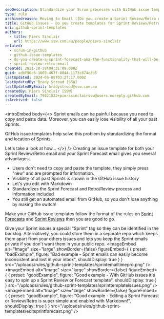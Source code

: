 ```yaml
---
seoDescription: Standardize your Scrum processes with GitHub issue templates for Sprint Reviews/Retros and Forecasts, streamlining data entry and preserving visibility.
type: rule
archivedreason: Moving to Email ([Do you create a Sprint Review/Retro email?](/rules/sprint-review-retro-email/)) due to GitHub Issues' shortcomings, cluttered backlogs, necessity for private repos in public projects, and limitations in scope management.
title: GitHub Issues - Do you create templates for Sprint Reviews/Retros/Forecasts?
uri: github-sprint-templates
authors:
  - title: Piers Sinclair
    url: https://www.ssw.com.au/people/piers-sinclair
related:
  - scrum-in-github
  - github-issue-templates
  - do-you-create-a-sprint-forecast-aka-the-functionality-that-will-be-developed-during-the-sprint
  - sprint-review-retro-email
created: 2021-10-28T04:31:09.000Z
guid: adbf96c6-1609-467f-8044-1173c874c3b5
lastUpdated: 2024-06-08T03:27:17.000Z
lastUpdatedBy: Brady Stroud [SSW]
lastUpdatedByEmail: bradystroud@ssw.com.au
createdBy: Piers Sinclair [SSW]
createdByEmail: 79821522+pierssinclairssw@users.noreply.github.com
isArchived: false
---
```


<introEmbed
  body={<>
Sprint emails can be painful because you need to copy and paste data. Moreover, you can easily lose visibility of all your past Sprints.

GitHub issue templates help solve this problem by standardizing the format and location of Sprints.

Let's take a look at how...
  </>}
/>
Creating an issue template for both your Sprint Review/Retro email and your Sprint Forecast email gives you several advantages.

- Users don't need to copy and paste the template, they simply press "new" and are prompted for information.
- Visibility of all past Sprints is shown in the GitHub issue history
- Let's you edit with Markdown
- Standardizes the Sprint Forecast and Retro/Review process and information included
- You still get an automated email from GitHub, so you don't lose anything by making the switch!

Make your GitHub issue templates follow the format of the rules on [Sprint Forecasts](/do-you-create-a-sprint-forecast-aka-the-functionality-that-will-be-developed-during-the-sprint) and [Sprint Reviews](/sprint-review-retro-email) then you are good to go.

Give your Sprint issues a special "Sprint" tag so they can be identified in the backlog. Alternatively, you could store them in a separate repo which keeps them apart from your others issues and lets you keep the Sprint emails private if you don't want them in your public repo.
<imageEmbed
  alt="Image"
  size="large"
  showBorder={false}
  figureEmbed={ {
    preset: "badExample",
    figure: "Bad example - Sprint emails can easily become inconsistent and lost in your inbox",
    shouldDisplay: true
  } }
  src="/uploads/rules/github-sprint-templates/sprintemailtimepro.png"
/>
<imageEmbed
  alt="Image"
  size="large"
  showBorder={false}
  figureEmbed={ {
    preset: "goodExample",
    figure: "Good example - With GitHub issues it's easy to spin up a Sprint Review or Forecast template",
    shouldDisplay: true
  } }
  src="/uploads/rules/github-sprint-templates/sprinttemplateissues.png"
/>
<imageEmbed
  alt="Image"
  size="large"
  showBorder={false}
  figureEmbed={ {
    preset: "goodExample",
    figure: "Good example - Editing a Sprint Forecast or Review/Retro is super simple and enabled with Markdown!",
    shouldDisplay: true
  } }
  src="/uploads/rules/github-sprint-templates/editsprintforecast.png"
/>
